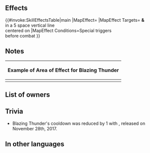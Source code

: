 {{Special
|tagid=SID_烈雷
|name=Blazing Thunder
|charge=4
|effect=Before combat this unit initiates, foes in an area near target take damage equal to 1.5 x (unit's Atk minus foe's Def or Res). 
|cost=300
|exclusive=0
|canUseMove={{MoveList|all}}
|canUseWeapon={{WeaponList|exclude=Staff}}
|required=Rising Thunder
|properties=random_all,aoe_special
}}
==Effects==
{{#invoke:SkillEffectsTable|main
|MapEffect={{Eft|Damage|1.5 x ({{Tgt|Unit}}'s Atk -<br>{{Tgt|Foe}}'s Def/Res)}}
|MapEffect Targets={{Tgt|Target Foe}} '''&''' {{Tgt|Foes}}<br>in a 5 space vertical line<br>centered on {{Tgt|Target Foe}}
|MapEffect Conditions=Special triggers<br>before combat
}}

==Notes==
{{AoE Special notes}}
{{Main|Area of Effect Specials}}
{|class="wikitable default mw-collapsible" style="text-align:center"
!Example of Area of Effect for Blazing Thunder
|-
|style="max-width:450px;margin:auto" align="middle"|{{AoE|special=1
|-x-
|-x-
|-t-
|-x-
|-x-
}}
|}
==List of owners==
{{Skill Hero List}}
==Trivia==
* Blazing Thunder's cooldown was reduced by 1 with {{Version|2}}, released on November 28th, 2017.
==In other languages==
{{OtherLanguages
|japanese=烈雷
|german=Wütender Donner
|spanishEU=Rayo asolador
|spanishLA=Rayo asolador
|french=Éclair déferlant
|italian=Tuono devast.
|chineseTW=烈雷
|portuguese=Trovão voraz
}}
{{Specials Navbox}}